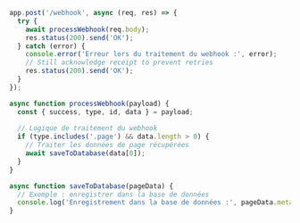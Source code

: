 ```javascript
app.post('/webhook', async (req, res) => {
  try {
    await processWebhook(req.body);
    res.status(200).send('OK');
  } catch (error) {
    console.error('Erreur lors du traitement du webhook :', error);
    // Still acknowledge receipt to prevent retries
    res.status(200).send('OK');
  }
});

async function processWebhook(payload) {
  const { success, type, id, data } = payload;
  
  // Logique de traitement du webhook
  if (type.includes('.page') && data.length > 0) {
    // Traiter les données de page récupérées
    await saveToDatabase(data[0]);
  }
}

async function saveToDatabase(pageData) {
  // Exemple : enregistrer dans la base de données
  console.log('Enregistrement dans la base de données :', pageData.metadata.sourceURL);
}
```
